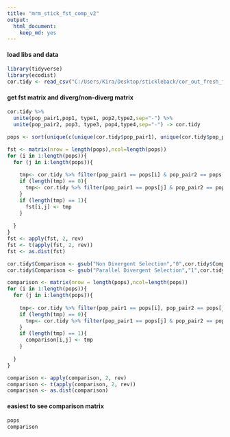 ---
title: "mrm_stick_fst_comp_v2"
output: 
  html_document: 
    keep_md: yes
---

#### load libs and data
```{r, message=F, warning=F}
library(tidyverse)
library(ecodist)
cor.tidy <- read_csv("C:/Users/Kira/Desktop/stickleback/cor_out_fresh_fresh_marine_freshb_v2.csv") 
```

#### get fst matrix and diverg/non-diverg matrix
```{r}
cor.tidy %>% 
  unite(pop_pair1,pop1, type1, pop2,type2,sep="-") %>%
  unite(pop_pair2, pop3, type3, pop4,type4,sep="-") -> cor.tidy

pops <- sort(unique(c(unique(cor.tidy$pop_pair1), unique(cor.tidy$pop_pair2))))

fst <- matrix(nrow = length(pops),ncol=length(pops))
for (i in 1:length(pops)){
  for (j in i:length(pops)){
    
    tmp<- cor.tidy %>% filter(pop_pair1 == pops[i] & pop_pair2 == pops[j]) %>% select(Correlation) %>% .$Correlation
    if (length(tmp) == 0){
      tmp<- cor.tidy %>% filter(pop_pair1 == pops[j] & pop_pair2 == pops[i]) %>% select(Correlation) %>% .$Correlation
    }
    if (length(tmp) == 1){
      fst[i,j] <- tmp
    }
    
  }
}
fst <- apply(fst, 2, rev)
fst <- t(apply(fst, 2, rev))
fst <- as.dist(fst)

cor.tidy$Comparison <- gsub("Non Divergent Selection","0",cor.tidy$Comparison)
cor.tidy$Comparison <- gsub("Parallel Divergent Selection","1",cor.tidy$Comparison)

comparison <- matrix(nrow = length(pops),ncol=length(pops))
for (i in 1:length(pops)){
  for (j in i:length(pops)){
    
    tmp<- cor.tidy %>% filter(pop_pair1 == pops[i], pop_pair2 == pops[j]) %>% select(Comparison) %>% .$Comparison
    if (length(tmp) == 0){
      tmp<- cor.tidy %>% filter(pop_pair1 == pops[j] & pop_pair2 == pops[i]) %>% select(Comparison) %>% .$Comparison
    }
    if (length(tmp) == 1){
      comparison[i,j] <- tmp
    }
    
  }
}

comparison <- apply(comparison, 2, rev)
comparison <- t(apply(comparison, 2, rev))
comparison <- as.dist(comparison)
```

#### easiest to see comparison matrix
```{r}
pops
comparison
```

